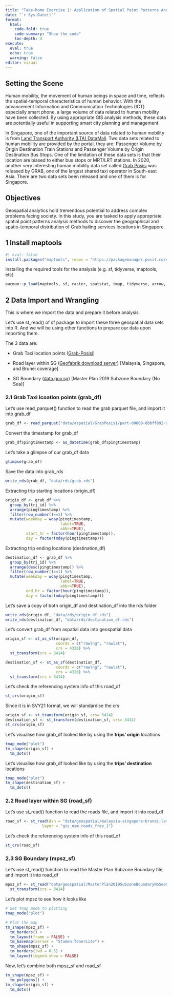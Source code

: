 ```yaml
---
title: "Take-home Exercise 1: Application of Spatial Point Patterns Analysis to discover the geographical distribution of Grab hailing services in Singapore"
date: "`r Sys.Date()`"
format: 
  html: 
    code-fold: true
    code-summary: "Show the code"
    toc-depth: 4
execute:
  eval: true
  echo: true
  warning: false
editor: visual
---
```


## **Setting the Scene**

Human mobility, the movement of human beings in space and time, reflects the spatial-temporal characteristics of human behavior. With the advancement Information and Communication Technologies (ICT) especially smart phone, a large volume of data related to human mobility have been collected. By using appropriate GIS analysis methods, these data are potentially useful in supporting smart city planning and management.

In Singapore, one of the important source of data related to human mobility is from [Land Transport Authority (LTA) DataMall](https://datamall.lta.gov.sg/content/datamall/en.html). Two data sets related to human mobility are provided by the portal, they are: Passenger Volume by Origin Destination Train Stations and Passenger Volume by Origin Destination Bus Stops. One of the limitation of these data sets is that their location are biased to either bus stops or MRT/LRT stations. In 2020, another very interesting human mobility data set called [Grab Posisi](https://engineering.grab.com/grab-posisi) was released by GRAB, one of the largest shared taxi operator in South-east Asia. There are two data sets been released and one of them is for Singapore.

## **Objectives**

Geospatial analytics hold tremendous potential to address complex problems facing society. In this study, you are tasked to apply appropriate spatial point patterns analysis methods to discover the geographical and spatio-temporal distribution of Grab hailing services locations in Singapore.

## 1 Install maptools

```r
#| eval: false
install.packages("maptools", repos = "https://packagemanager.posit.co/cran/2023-10-13")
```

Installing the required tools for the analysis (e.g. sf, tidyverse, maptools, etc)

```r
pacman::p_load(maptools, sf, raster, spatstat, tmap, tidyverse, arrow, lubridate)
```

## 2 Data Import and Wrangling

This is where we import the data and prepare it before analysis.

Let's use st_read() of sf package to import these three geospatial data sets into R. And we will be using other functions to prepare our data upon importing them.

The 3 data are:

-   Grab Taxi location points ([Grab-Posisi](https://engineering.grab.com/grab-posisi))

-   Road layer within SG ([Geofabrik download server](https://download.geofabrik.de/)) \[Malaysia, Singapore, and Brunei coverage\]

-   SG Boundary ([data.gov.sg](https://beta.data.gov.sg/collections/1749/view)) \[Master Plan 2019 Subzone Boundary (No Sea)\]

### 2.1 Grab Taxi lcoation points (grab_df)

Let's use read_parquet() function to read the grab parquet file, and import it into grab_df

```r
grab_df <- read_parquet("data/aspatial/GrabPosisi/part-00000-8bbff892-97d2-4011-9961-703e38972569.c000.snappy - Copy.parquet")
```

Convert the timestamp for grab_df

```r
grab_df$pingtimestamp <- as_datetime(grab_df$pingtimestamp)
```

Let's take a glimpse of our grab_df data

```r
glimpse(grab_df)
```

Save the data into grab_rds

```r
write_rds(grab_df, "data/rds/grab.rds")
```

Extracting trip starting locations (origin_df)

```r
origin_df <- grab_df %>% 
  group_by(trj_id) %>% 
  arrange(pingtimestamp) %>% 
  filter(row_number()==1) %>%
  mutate(weekday = wday(pingtimestamp,
                        label=TRUE,
                        abbr=TRUE),
         start_hr = factor(hour(pingtimestamp)),
         day = factor(mday(pingtimestamp)))
```

Extracting trip ending locations (destination_df)

```r
destination_df <- grab_df %>%
  group_by(trj_id) %>%
  arrange(desc(pingtimestamp)) %>%
  filter(row_number()==1) %>%
  mutate(weekday = wday(pingtimestamp,
                        label=TRUE,
                        abbr=TRUE),
         end_hr = factor(hour(pingtimestamp)),
         day = factor(mday(pingtimestamp)))
```

Let's save a copy of both origin_df and destination_df into the rds folder

```r
write_rds(origin_df, "data/rds/origin_df.rds")
write_rds(destination_df, "data/rds/destination_df.rds")
```

Let's convert grab_df from aspatial data into geospatial data

```r
origin_sf <- st_as_sf(origin_df,
                      coords = c("rawlng", "rawlat"),
                      crs = 4326) %>%
  st_transform(crs = 3414)

destination_sf <- st_as_sf(destination_df,
                      coords = c("rawlng", "rawlat"),
                      crs = 4326) %>%
  st_transform(crs = 3414)
```

Let's check the referencing system info of this road_df

```r
st_crs(origin_sf)
```
Since it is in SVY21 format, we will standardise the crs
```r
origin_sf <- st_transform(origin_sf, crs= 3414)
destination_sf <- st_transform(destination_sf, crs= 3414)
st_crs(origin_sf)
```

Let's visualise how grab_df looked like by using the **trips' origin** locations

```r
tmap_mode("plot")
tm_shape(origin_sf) +
  tm_dots()
```

Let's visualise how grab_df looked like by using the **trips' destination** locations

```r
tmap_mode("plot")
tm_shape(destination_sf) +
  tm_dots()
```

### 2.2 Road layer within SG (road_sf)

Let's use st_read() function to read the roads file, and import it into road_df

```r
road_sf <- st_read(dsn = "data/geospatial/malaysia-singapore-brunei-latest-free.shp", 
                layer = "gis_osm_roads_free_1")
```

Let's check the referencing system info of this road_df

```r
st_crs(road_sf)
```
### 2.3 SG Boundary (mpsz_sf)

Let's use st_read() function to read the Master Plan Subzone Boundary file, and import it into road_df

```r
mpsz_sf <- st_read("data/geospatial/MasterPlan2019SubzoneBoundaryNoSeaGEOJSON.geojson") %>%
  st_transform(crs = 3414)
```
Let's plot mpsz to see how it looks like

```r
# Set tmap mode to plotting
tmap_mode("plot")

# Plot the map
tm_shape(mpsz_sf) +
  tm_borders() +
  tm_layout(frame = FALSE) +
  tm_basemap(server = "Stamen.TonerLite") +
  tm_shape(mpsz_sf) +
  tm_borders(lwd = 0.5) +
  tm_layout(legend.show = FALSE)

```

Now, let's combine both mpsz_sf and road_sf
```r
tm_shape(mpsz_sf) +
  tm_polygons() +
tm_shape(origin_sf) +
  tm_dots()
```